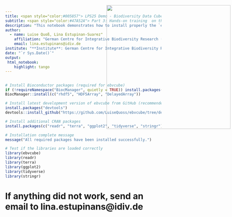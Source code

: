 ```yaml
---
title: <span style="color:#005857"> LPS25 Demo - Biodiversity Data Cubes for Earth Science (22 June, 2025)
subtitle: <span style="color:#47A52A"> Part 3: Hands-on training  on the `ebvcube` R package <br>  Install the packages for the hands-on training on the `ebvcube` R package
description: "This notebook demonstrates how to install properly the `ebvcube` R package."
author: 
  - name: Luise Quoß, Lina Estupinan-Suarez"
    affiliation: "German Centre for Integrative Biodiversity Research (iDiv) Halle-Jena-Leipzig"
    email: lina.estupinans@idiv.de
institute: "**Institute**: German Centre for Integrative Biodiversity Research (iDiv) Halle-Jena-Leipzig"
date: "`r Sys.Date()`"
output:
 html_notebook:
    highlight: tango
---
```

<img src="C:\gitrepo\B-Cubed_data_mobilization\input\logos\idiv+b3+EU.png" style='width: 400px; position:absolute; top:45px; right:0px; padding:5px;'/>
---


```r
# Install Bioconductor packages (required for ebvcube)
if (!requireNamespace("BiocManager", quietly = TRUE)) install.packages("BiocManager")
BiocManager::install(c("rhdf5", "HDF5Array", "DelayedArray"))
```

```r
# Install latest development version of ebvcube from GitHub (recommended)
install.packages("devtools")
devtools::install_github("https://github.com/LuiseQuoss/ebvcube/tree/dev")
```

```r
# Install additional CRAN packages
install.packages(c("readr", "terra", "ggplot2", "tidyverse", "stringr"))
```

```r
# Installation complete message
message("All required packages have been installed successfully.")
```

```r
# Test if the libraries are loaded correctly
library(ebvcube)
library(readr)
library(terra)
library(ggplot2)
library(tidyverse)
library(stringr)
```

# If anything did not work, send an email to lina.estupinans@idiv.de
